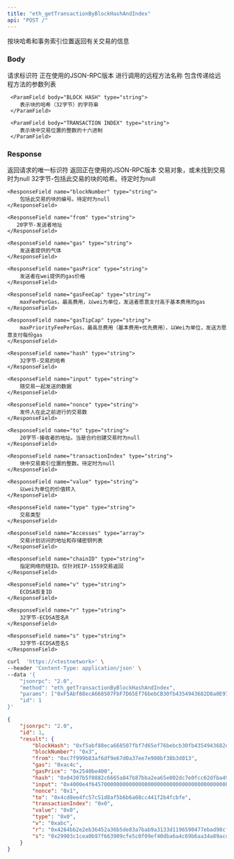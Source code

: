 ```yaml
---
title: "eth_getTransactionByBlockHashAndIndex"
api: "POST /"
---
```



按块哈希和事务索引位置返回有关交易的信息

### Body

<ParamField body="id" type="number" placeholder="1">
  请求标识符
</ParamField>

<ParamField body="jsonrpc" type="string" placeholder="2.0">
  正在使用的JSON-RPC版本
</ParamField>

<ParamField body="method" type="string" placeholder="eth_getTransactionByBlockHashAndIndex">
  进行调用的远程方法名称
</ParamField>

<ParamField body="params" type="array">
  包含传递给远程方法的参数列表
  <Expandable title="params">

     <ParamField body="BLOCK HASH" type="string">
        表示块的哈希（32字节）的字符串
     </ParamField>

     <ParamField body="TRANSACTION INDEX" type="string">
        表示块中交易位置的整数的十六进制
     </ParamField>

  </Expandable>


</ParamField>

### Response

<ResponseField name="id" type="number">
  返回请求的唯一标识符
</ResponseField>

<ResponseField name="jsonrpc" type="string">
 返回正在使用的JSON-RPC版本
</ResponseField>

<ResponseField name="TRANSACTION" type="object">
  交易对象，或未找到交易时为null
 
  <Expandable title="TRANSACTION object">
    <ResponseField name="blockHash" type="string">
        32字节-包括此交易的块的哈希。待定时为null
    </ResponseField>

    <ResponseField name="blockNumber" type="string">
        包括此交易的块的编号。待定时为null
    </ResponseField>

    <ResponseField name="from" type="string">
       20字节-发送者地址
    </ResponseField>

    <ResponseField name="gas" type="string">
        发送者提供的气体
    </ResponseField>

    <ResponseField name="gasPrice" type="string">
        发送者在wei提供的gas价格
    </ResponseField>

    <ResponseField name="gasFeeCap" type="string">
        maxFeePerGas，最高费用，以wei为单位，发送者愿意支付高于基本费用的gas
    </ResponseField>

    <ResponseField name="gasTipCap" type="string">
        maxPriorityFeePerGas，最高总费用（基本费用+优先费用），以Wei为单位，发送方愿意支付每份gas
    </ResponseField>

    <ResponseField name="hash" type="string">
        32字节-交易的哈希
    </ResponseField>

    <ResponseField name="input" type="string">
        随交易一起发送的数据
    </ResponseField>

    <ResponseField name="nonce" type="string">
        发件人在此之前进行的交易数
    </ResponseField>

    <ResponseField name="to" type="string">
        20字节-接收者的地址。当是合约创建交易时为null
    </ResponseField>

    <ResponseField name="transactionIndex" type="string">
        块中交易索引位置的整数。待定时为null
    </ResponseField>

    <ResponseField name="value" type="string">
        以wei为单位的价值转入
    </ResponseField>

    <ResponseField name="type" type="string">
        交易类型
    </ResponseField>

    <ResponseField name="Accesses" type="array">
        交易计划访问的地址和存储密钥列表
    </ResponseField>

    <ResponseField name="chainID" type="string">
        指定网络的链ID。仅针对EIP-1559交易返回
    </ResponseField>

    <ResponseField name="v" type="string">
        ECDSA恢复ID
    </ResponseField>

    <ResponseField name="r" type="string">
        32字节-ECDSA签名R
    </ResponseField>

    <ResponseField name="s" type="string">
        32字节-ECDSA签名S
    </ResponseField>


  </Expandable>

</ResponseField>

<RequestExample>

```bash Example Request
curl  'https://<testnetwork>' \
--header 'Content-Type: application/json' \
--data '{
    "jsonrpc": "2.0",
    "method": "eth_getTransactionByBlockHashAndIndex",
    "params": ["0xF5Abf88ecA668507FbF7D65Ef76bebCB30fb4354943682D8a0E97C9dA2275a11","0x0"],
    "id": 1
}'
```

</RequestExample>

<ResponseExample>

```json Response
{
    "jsonrpc": "2.0",
    "id": 1,
    "result": {
        "blockHash": "0xf5abf88eca668507fbf7d65ef76bebcb30fb4354943682d8a0e97c9da2275a11",
        "blockNumber": "0x3",
        "from": "0xc7f999b83af6df9e67d0a37ee7e900bf38b3d013",
        "gas": "0xac4c",
        "gasPrice": "0x2540be400",
        "hash": "0x04307b5f0882c6665a847b87bba2ea65e002dc7e0fcc62dfba49c4c7b7f15b62",
        "input": "0x4000e4f645700000000000000000000000000000000000000000000000000000000000004570000000000000000000000000000000000000000000000000000000000001",
        "nonce": "0x1",
        "to": "0x4cd8ee4fc57c51d8af5b6b6a08cc441f2b4fcbfe",
        "transactionIndex": "0x0",
        "value": "0x0",
        "type": "0x0",
        "v": "0xabc",
        "r": "0x4264bb2e2eb36452a36b5de83a7bab9a3133d1196590477ebad98cf57669cb6b",
        "s": "0x29903c1cea0b97f663909cfe5c0f09ef40dba6a4c69b6aa34a89acd7d936a96"
    }
}
```

</ResponseExample>